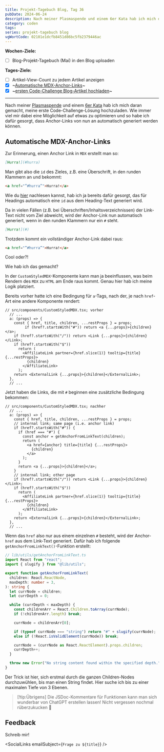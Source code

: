 ```yaml
---
title: Projekt-Tagebuch Blog, Tag 36
pubDate: 2024-06-24
description: Nach meiner Plasmaspende und einem 6er Kata hab ich mich daran gemacht, meine erste Code-Challenge-Lösung hochzuladen. Wie immer viel mir dabei eine Möglichkeit auf etwas zu optimieren und so habe ich dafür gesorgt, dass Anchor-Links von nun an automatisch generiert werden können.
category: coden
tags:
series: projekt-tagebuch blog
vgWortCode: 02101e1dcfb8451d86bc5fb2379446ac
---
```


<DateFormatter date={pubDate} weekday />

**Wochen-Ziele:**

- [ ] Blog-Projekt-Tagebuch (Mai) in den Blog uploaden

**Tages-Ziele:**

- [ ] Artikel-View-Count zu jedem Artikel anzeigen
- [x] ~[Automatische MDX-Anchor-Links](#automatische-mdx-anchor-links)~
- [x] ~[ersten Code-Challenge Blog-Artikel hochladen](#)~

---

Nach meiner [Plasmaspende](/support/#plasma-spenden) und einem [6er Kata](https://www.codewars.com/kata/5503013e34137eeeaa001648) hab ich mich daran gemacht, meine erste Code-Challenge-Lösung hochzuladen. Wie immer viel mir dabei eine Möglichkeit auf etwas zu optimieren und so habe ich dafür gesorgt, dass Anchor-Links von nun an automatisch generiert werden können.

## Automatische MDX-Anchor-Links

Zur Erinnerung, einen Anchor Link in `MDX` erstellt man so:

```md
[Hurra!](#hurra)
```

Man gibt also die `id` des Zieles, z.B. eine Überschrift, in den runden Klammern an und bekommt:

```html
<a href="”#hurra”">Hurra!</a>
```

Wie du [hier](/blog/projekt-tagebuch-blog-tag-31#auto-markdown-ids) nachlesen kannst, hab ich ja bereits dafür gesorgt, das für Headings automatisch eine `id` aus dem Heading-Text generiert wird.

Da in vielen Fällen (z.B. bei Überschriften/Inhaltsverzeichnissen) der Link-Text nicht vom Ziel abweicht, wird der Anchor-Link nun automatisch generiert, wenn in den runden Klammern nur ein `#` steht.

```md
[Hurra!](#)
```

Trotzdem kommt ein vollständiger Anchor-Link dabei raus:

```html
<a href="”#hurra”">Hurra!</a>
```

Cool oder?!

Wie hab ich das gemacht?

In der `CustomStyledMDX`-Komponente kann man ja beeinflussen, was beim Rendern des `MDX` zu `HTML` am Ende raus kommt. Genau hier hab ich meine Logik platziert.

Bereits vorher hatte ich eine Bedingung für `a`-Tags, nach der, je nach `href`-Art eine andere Komponente rendert:

```tsx
// src/components/CustomStyledMDX.tsx; vorher
  // ...
  a: (props) => {
    const { href, title, children, ...restProps } = props;
         if (href?.startsWith("#")) return <a {...props}>{children}</a>;
    if (href?.startsWith("/")) return <Link {...props}>{children}</Link>;
    if (href?.startsWith("$"))
      return (
        <AffiliateLink partner={href.slice(1)} tooltip={title} {...restProps}>
          {children}
        </AffiliateLink>
      );
    return <ExternalLink {...props}>{children}</ExternalLink>;
  },
  // ...
```

Jetzt haben die Links, die mit `#` beginnen eine zusätzliche Bedingung bekommen:

```tsx
// src/components/CustomStyledMDX.tsx; nachher
  // ...
  a: (props) => {
    const { href, title, children, ...restProps } = props;
    // internal link; same page (i.e. anchor link)
    if (href?.startsWith("#")) {
      if (href === "#") {
        const anchor = getAnchorFromLinkText(children);
        return (
          <a href={anchor} title={title} {...restProps}>
            {children}
          </a>
        );
      }
      return <a {...props}>{children}</a>;
    }
    // internal link; other page
    if (href?.startsWith("/")) return <Link {...props}>{children}</Link>;
    if (href?.startsWith("$"))
      return (
        <AffiliateLink partner={href.slice(1)} tooltip={title} {...restProps}>
          {children}
        </AffiliateLink>
      );
    return <ExternalLink {...props}>{children}</ExternalLink>;
  },
  // ...
```

Wenn das `href` also nur aus einem einzelnen `#` besteht, wird der Anchor-`href` aus dem Link-Text generiert. Dafür hab ich folgende `getAnchorFromLinkText()`-Funktion erstellt:

```ts
// lib/utils/getAnchorFromLinkText.ts
import React from "react";
import { slugify } from "@lib/utils";

export function getAnchorFromLinkText(
  children: React.ReactNode,
  maxDepth: number = 3,
): string {
  let currNode = children;
  let currDepth = 0;

  while (currDepth < maxDepth) {
    const childrenArr = React.Children.toArray(currNode);
    if (!childrenArr.length) break;

    currNode = childrenArr[0];

    if (typeof currNode === "string") return "#" + slugify(currNode);
    else if (!React.isValidElement(currNode)) break;

    currNode = (currNode as React.ReactElement).props.children;
    currDepth++;
  }

  throw new Error("No string content found within the specified depth.");
}
```

Der Trick ist hier, sich erstmal durch die ganzen Children-Nodes durchzuwühlen, bis man einen String findet. Hier suche ich bis zu einer maximalen Tiefe von 3 Ebenen.

> [!tip:Übrigens]
> Die JSDoc-Kommentare für Funktionen kann man sich wunderbar von ChatGPT erstellen lassen! Nicht vergessen nochmal rüberzukucken 🧐

## Feedback

<Accordion>
Schreib mir!

<SocialLinks emailSubject={`Frage zu ${title}`} />

</Accordion>
